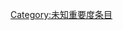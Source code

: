 {{catmore1|[[Wikipedia:地图专题|Wikipedia:地图专题]]}}
{{Articles by Importance|topic=地图|project=地图|format=TOC}}
{{emptycat}}

[[Category:未知重要度条目|Category:未知重要度条目]]